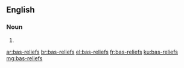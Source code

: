 ==English==

===Noun===
{{head|en|plural}}

# {{plural of|bas-relief|lang=en}}

[[ar:bas-reliefs]]
[[br:bas-reliefs]]
[[el:bas-reliefs]]
[[fr:bas-reliefs]]
[[ku:bas-reliefs]]
[[mg:bas-reliefs]]